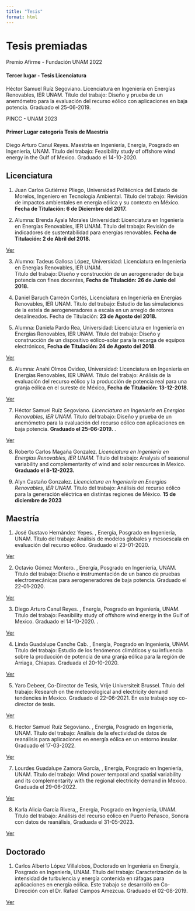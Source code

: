 ```yaml
---
title: "Tesis"
format: html
---
```

# Tesis premiadas

```{=html}
<div class="card text-white bg-success mb-3">
  <div class="card-header">Premio Afirme - Fundación UNAM 2022</div>
  <div class="card-body">
    <h4 class="card-title">Tercer lugar - Tesis Licenciatura</h4>
    <p class="card-text"> Héctor Samuel Ruíz Segoviano. Licenciatura en Ingeniería en Energías Renovables, IER UNAM. Título del trabajo: Diseño y prueba de un anemómetro para la evaluación del recurso eólico con aplicaciones en baja potencia. Graduado el 25-06-2019.</p>
  </div>
</div>
<div class="card text-white bg-success mb-3">
  <div class="card-header">PINCC - UNAM 2023</div>
  <div class="card-body">
    <h4 class="card-title">Primer Lugar categoría Tesis de Maestría</h4>
    <p class="card-text"> Diego Arturo Canul Reyes. Maestría en Ingeniería, Energía, Posgrado en Ingeniería, UNAM. Título del trabajo: Feasibility study of offshore wind energy in the Gulf of Mexico. Graduado el 14-10-2020. </p>
  </div>
</div>
```

## Licenciatura
1. Juan Carlos Gutiérrez Pliego, Universidad Politécnica del Estado de Morelos, Ingeniero en Tecnología Ambiental. Título del trabajo: Revisión de impactos ambientales en energía eólica y su contexto en México. **Fecha de Titulación: 6 de Diciembre del 2017.**


2. Alumna: Brenda Ayala Morales
Universidad: Licenciatura en Ingeniería en Energías Renovables, IER UNAM. Título del trabajo: Revisión de indicadores de sustentabilidad para energías renovables. **Fecha de Titulación: 2 de Abril del 2018.**

<a class="btn btn-primary btn-sm" href="https://tesiunam.dgb.unam.mx/F/PY544QMNDEJ3JR88SPM18HTBPNUNMCMGGRNYDXT3QFH4HXS78D-33998?func=full-set-set&set_number=807952&set_entry=000009&format=999" role="button">Ver</a>


3. Alumno: Tadeus Gallosa López, Universidad: Licenciatura en Ingeniería en Energías Renovables, IER UNAM.  
Título del trabajo: Diseño y construcción de un aerogenerador de baja potencia con fines docentes, **Fecha de Titulación: 26 de Junio del 2018.**


4. Daniel Baruch Carreón Cortés, Licenciatura en Ingeniería en Energías Renovables, IER UNAM. Título del trabajo: Estudio de las simulaciones de la estela de aerogeneradores a escala en un arreglo de rotores desalineados. Fecha de Titulación: **23 de Agosto del 2018.** 


5. Alumna: Daniela Pardo Rea, Universidad: Licenciatura en Ingeniería en Energías Renovables, IER UNAM. Título del trabajo: Diseño y construcción de un dispositivo eólico-solar para la recarga de equipos electrónicos, **Fecha de Titulación: 24 de Agosto del 2018**.

<a class="btn btn-primary btn-sm" href="https://tesiunam.dgb.unam.mx/F/VPUG5M3RY13VS63LDEI97HF1LHNS4YPHHKX9R1AU1KD2FR2B3D-34797?func=full-set-set&set_number=807960&set_entry=000011&format=999" role="button">Ver</a>

6. Alumna: Anahi Olmos Ovideo, Universidad: Licenciatura en Ingeniería en Energías Renovables, IER UNAM. Título del trabajo: Análisis de la evaluación del recurso eólico y la producción de potencia real para una granja eólica en el sureste de México, **Fecha de Titulación: 13-12-2018**. 

<a class="btn btn-primary btn-sm" href="https://tesiunam.dgb.unam.mx/F/I9PEE3PA9C7XQ2I5V2LXXYSNCX52UDCDFCVI1MTGDCRLTGQRJY-34268?func=full-set-set&set_number=807958&set_entry=000010&format=999" role="button">Ver</a>

7. Héctor Samuel Ruíz Segoviano.  *Licenciatura en Ingeniería en Energías Renovables, IER UNAM.* Título del trabajo: Diseño y prueba de un anemómetro para la evaluación del recurso eólico con aplicaciones en baja potencia. **Graduado el 25-06-2019.** \textbf{Tesis premiada Premio Afirme - Fundación UNAM 2022}.

<a class="btn btn-primary btn-sm" href="https://tesiunam.dgb.unam.mx/F/FN7CK6NPC3CGX7MR4F6GL5KUQ532GV5SX6G9IIB5YMSXPRJNQE-36054?func=full-set-set&set_number=807967&set_entry=000002&format=999" role="button">Ver</a>

8. Roberto Carlos Magaña Gonzalez. *Licenciatura en Ingeniería en Energías Renovables, IER UNAM.*  Título del trabajo: Analysis of seasonal variability and complementarity of wind and solar resources in Mexico. **Graduado el 8-12-2023.**

9. Alyn Castaño Gonzalez. *Licenciatura en Ingeniería en Energías Renovables, IER UNAM.*  Título del trabajo: Análisis del recurso eólico para la generación eléctrica en distintas regiones de México. **15 de diciembre de 2023**


## Maestría


1. José Gustavo Hernández Yepes. \textbf{Maestría en Ingeniería}, Energía, Posgrado en Ingeniería, UNAM. Título del trabajo: Análisis de modelos globales y mesoescala en evaluación del recurso eólico. Graduado el 23-01-2020. 

<a class="btn btn-primary btn-sm" href="https://tesiunam.dgb.unam.mx/F/SI9MK4N512TH22MFLSNQGF3VGDP9VYETTR7QJH3I6YYHIS8DBL-33212?func=full-set-set&set_number=807947&set_entry=000007&format=999" role="button">Ver</a>

2. Octavio Gómez Montero. \textbf{Maestría en Ingeniería}, Energía, Posgrado en Ingeniería, UNAM. Título del trabajo: Diseño e instrumentación de un banco de pruebas electromecánicas para aerogeneradores de baja potencia. Graduado el 22-01-2020.

<a class="btn btn-primary btn-sm" href="https://tesiunam.dgb.unam.mx/F/QRD8GUHT1G5V7I6KCU2KD9E1X9KMCKK64YQSLR33J2HY2SBM79-32979?func=full-set-set&set_number=807945&set_entry=000006&format=999" role="button">Ver</a>

3. Diego Arturo Canul Reyes. \textbf{Maestría en Ingeniería}, Energía, Posgrado en Ingeniería, UNAM. Título del trabajo: Feasibility study of offshore wind energy in the Gulf of Mexico. Graduado el 14-10-2020. \textbf{Tesis premiada PINCC - UNAM 2023, Primer Lugar categoría Tesis de Maestría}. 

<a class="btn btn-primary btn-sm" href="https://tesiunam.dgb.unam.mx/F/8VEVKCYSL7456HKARQ5IAQR7SRVN7E38UYAYS5TA9UC31C46TV-08013?func=full-set-set&set_number=807942&set_entry=000005&format=999" role="button">Ver</a>

4. Linda Guadalupe Canche Cab. \textbf{Maestría en Ingeniería}, Energía, Posgrado en Ingeniería, UNAM. Título del trabajo: Estudio de los fenómenos climáticos y su influencia sobre la producción de potencia de una granja eólica para la región de Arriaga, Chiapas. Graduada el 20-10-2020. 

<a class="btn btn-primary btn-sm" href="https://tesiunam.dgb.unam.mx/F/P9XTFEB46YNAJHMHDXDPF8U97BT86SLN5SCG1JKL7PT1KGRIMB-32186?func=full-set-set&set_number=807938&set_entry=000004&format=999" role="button">Ver</a>

5. Yaro Debeer, \textbf{Master of Science in Engineering Technology.}  Co-Director de Tesis, Vrije Universiteit Brussel. Título del trabajo: Research on the meteorological and electricity demand tendencies in Mexico. Graduado el 22-06-2021. En este trabajo soy co-director de tesis. 

<a class="btn btn-primary btn-sm" href="https://quarto.org" role="button">Ver</a>

6. Hector Samuel Ruíz Segoviano.  \textbf{Maestría en Ingeniería}, Energía, Posgrado en Ingeniería, UNAM. Título del trabajo: Análisis de la efectividad de datos de reanálisis para aplicaciones en energía eólica en un entorno insular. Graduado el 17-03-2022. 

<a class="btn btn-primary btn-sm" href="https://tesiunam.dgb.unam.mx/F/YJ9BAU5S8SSL2QESTPBGR6GGU21GSGLUJC2ELQE2SUTCL4GGY6-30822?func=full-set-set&set_number=807932&set_entry=000002&format=999" role="button">Ver</a>

7. Lourdes Guadalupe Zamora García, \textbf{Maestría en Ingeniería}, Energía, Posgrado en Ingeniería, UNAM. Título del trabajo: Wind power temporal and spatial variability and its complementarity with the regional electricity demand in Mexico.  Graduada el 29-06-2022. 

<a class="btn btn-primary btn-sm" href="https://tesiunam.dgb.unam.mx/F/GVMB7QVBTV7E2I87VXTBEIMKTJ2SVCTIAFIXLBJMHMT37XG9KD-31487?func=full-set-set&set_number=807934&set_entry=000003&format=999" role="button">Ver</a>

8. Karla Alicia García Rivera,\textbf{Maestría en Ingeniería}, Energía, Posgrado en Ingeniería, UNAM. Título del trabajo: Análisis del recurso eólico en Puerto Peñasco, Sonora con datos de reanálisis, Graduada el 31-05-2023. 

<a class="btn btn-primary btn-sm" href="https://tesiunam.dgb.unam.mx/F/DCVEVP6MRINFVRH1MY8Y5EHJNUX3T6QED8NFIHUX94QT6UR6BB-29885?func=full-set-set&set_number=807923&set_entry=000001&format=999" role="button">Ver</a>

## Doctorado 

1. Carlos Alberto López Villalobos, Doctorado en Ingeniería en Energía, Posgrado en Ingeniería, UNAM. Título del trabajo: Caracterización de la intensidad de turbulencia y energía contenida en ráfagas para aplicaciones en energía eólica. Este trabajo se desarrolló en Co-Dirección con el Dr. Rafael Campos Amezcua. Graduado el 02-08-2019. 

<a class="btn btn-primary btn-sm" href="https://tesiunam.dgb.unam.mx/F/59RTG3S7QLKMEP3D8MTR5HHFP87QVQRCFGB8RG2YDFGEG64B4R-33615?func=full-set-set&set_number=807950&set_entry=000008&format=999" role="button">Ver</a>
